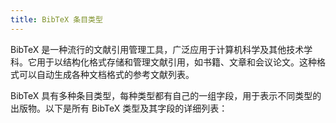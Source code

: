 ```yaml
---
title: BibTeX 条目类型
---
```



BibTeX 是一种流行的文献引用管理工具，广泛应用于计算机科学及其他技术学科。它用于以结构化格式存储和管理文献引用，如书籍、文章和会议论文。这种格式可以自动生成各种文档格式的参考文献列表。

<CiteDrive/>

BibTeX 具有多种条目类型，每种类型都有自己的一组字段，用于表示不同类型的出版物。以下是所有 BibTeX 类型及其字段的详细列表：




<CardGrid>
    <LinkCard
        href="/zh-cn/types/"
        title="BibTeX 条目类型"
        description="探索 BibTeX 中的各种文献引用类型。"
    />
    <LinkCard
        href="/zh-cn/types/article/"
        title="article"
        description="用于期刊、杂志或其他定期出版物中发表的文章的引用。"
    />
    <LinkCard
        href="/zh-cn/types/book/"
        title="book"
        description="用于单独出版的书籍的引用，包括一本或多本作者的书籍及出版商等细节。"
    />
    <LinkCard
        href="/zh-cn/types/booklet/"
        title="booklet"
        description="用于那些已装订但没有正式出版商或主办机构的印刷作品。"
    />
    <LinkCard
        href="/zh-cn/types/conference/"
        title="conference"
        description="用于引用在会议上提交的论文的参考，通常可以与 inproceedings 互换。"
    />
    <LinkCard
        href="/zh-cn/types/inbook/"
        title="inbook"
        description="用于引用书籍中特定部分，如章节或定义的部分。"
    />
    <LinkCard
        href="/zh-cn/types/incollection/"
        title="incollection"
        description="用于引用具有独特标题的书籍部分，通常包含在较大的合集内。"
    />
    <LinkCard
        href="/zh-cn/types/inproceedings/"
        title="inproceedings"
        description="用于引用会议论文集中的文章或论文。"
    />
    <LinkCard
        href="/zh-cn/types/manual/"
        title="manual"
        description="技术文档或手册，通常详细描述软件或硬件的规格。"
    />
    <LinkCard
        href="/zh-cn/types/mastersthesis/"
        title="mastersthesis"
        description="用于引用硕士级别的学位论文，详细描述研究生阶段的学术研究。"
    />
    <LinkCard
        href="/zh-cn/types/misc/"
        title="misc"
        description="一个通用条目类型，用于引用那些不完全符合标准类别的参考文献。"
    />
    <LinkCard
        href="/zh-cn/types/phdthesis/"
        title="phdthesis"
        description="用于引用博士学位论文，展示深入的学术研究和贡献。"
    />
    <LinkCard
        href="/zh-cn/types/proceedings/"
        title="proceedings"
        description="用于引用在专业会议或研讨会上发表的学术论文集合。"
    />
    <LinkCard
        href="/zh-cn/types/techreport/"
        title="techreport"
        description="详细描述技术方面的报告，通常由机构或组织发布。"
    />
    <LinkCard
        href="/zh-cn/types/unpublished/"
        title="unpublished"
        description="尚未出版的已草拟或完成的作品。"
    />
</CardGrid>
